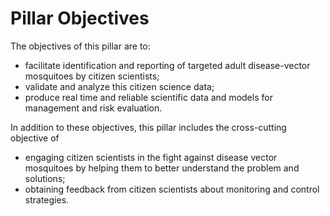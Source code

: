 # Pillar Objectives {#objectives}

The objectives of this pillar are to:

* facilitate identification and reporting of targeted adult disease-vector mosquitoes by citizen scientists;
* validate and analyze this citizen science data;
* produce real time and reliable scientific data and models for management and risk evaluation. 

In addition to these objectives, this pillar includes the cross-cutting objective of

* engaging citizen scientists in the fight against disease vector mosquitoes by helping them to better understand the problem and solutions;
* obtaining feedback from citizen scientists about monitoring and control strategies. 
